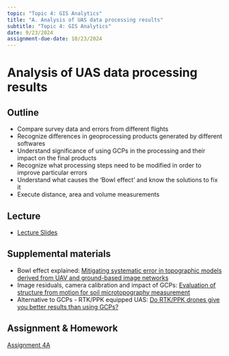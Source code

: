 ```yaml
---
topic: "Topic 4: GIS Analytics"
title: "A. Analysis of UAS data processing results"
subtitle: "Topic 4: GIS Analytics"
date: 9/23/2024
assignment-due-date: 10/23/2024
---
```


# Analysis of UAS data processing results

## Outline
- Compare survey data and errors from different flights
- Recognize differences in geoprocessing products generated by different softwares
- Understand significance of using GCPs in the processing and their impact on the final products
- Recognize what processing steps need to be modified in order to improve particular errors
- Understand what causes the 'Bowl effect' and know the solutions to fix it
- Execute distance, area and volume measurements

## Lecture
- [Lecture Slides](lectures/lecture_4a.qmd)

## Supplemental materials
- Bowl effect explained: [Mitigating systematic error in topographic models derived from UAV and ground-based image networks](https://onlinelibrary.wiley.com/doi/10.1002/esp.3609/epdf)
- Image residuals, camera calibration and impact of GCPs: [Evaluation of structure from motion for soil microtopography measurement](https://onlinelibrary.wiley.com/doi/10.1111/phor.12072/full)
- Alternative to GCPs - RTK/PPK equipped UAS: [Do RTK/PPK drones give you better results than using GCPs?](https://pix4d.com/rtk-ppk-drones-gcp-comparison/)

## Assignment & Homework

[Assignment 4A](assignments/assignment_4a.qmd)
 